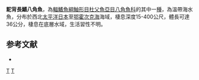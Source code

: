 {{Speciesbox
| taxon = Tilesina gibbosa
| binomial_authority = [[Schmidt|Schmidt]], 1904
| status = NE
| status_system = IUCN3.1
| synonyms = *''Tilesina hubbsi'', <small>Freeman, 1951</small>
}}

'''駝背長鰭八角魚'''，為[[輻鰭魚綱|輻鰭魚綱]][[鮋形目|鮋形目]][[杜父魚亞目|杜父魚亞目]][[八角魚科|八角魚科]]的其中一[[種|種]]，為溫帶海水魚，分布於西北[[太平洋|太平洋]][[日本|日本]]至[[鄂霍次克海|鄂霍次克海]]海域，棲息深度15-400公尺，體長可達36公分，棲息在底層水域，生活習性不明。

== 参考文献 ==
*{{FishBase_species|genus=Tilesina|species=gibbosa|year=2014|month=5}}

{{魚類小作品}}
{{Taxonbar}}
[[Category:長鰭八角魚屬|T]]
[[Category:1904年描述的魚類|T]]